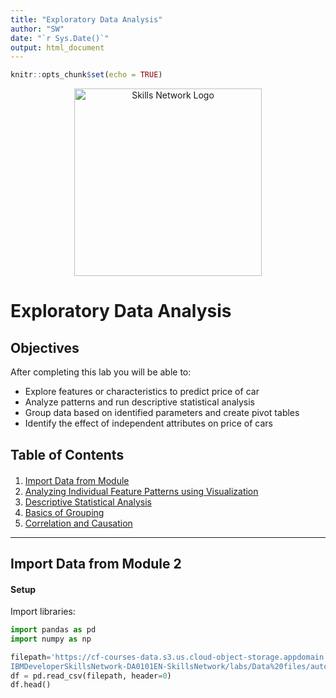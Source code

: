 ```yaml
---
title: "Exploratory Data Analysis"
author: "SW"
date: "`r Sys.Date()`"
output: html_document
---
```


```r
knitr::opts_chunk$set(echo = TRUE)
```


<p style="text-align:center">
    <a href="https://skills.network" target="_blank">
    <img src="https://cf-courses-data.s3.us.cloud-object-storage.appdomain.cloud/assets/logos/SN_web_lightmode.png" width="300" alt="Skills Network Logo">
    </a>
</p>

# Exploratory Data Analysis
    

## Objectives

After completing this lab you will be able to:

* Explore features or characteristics to predict price of car
* Analyze patterns and run descriptive statistical analysis
* Group data based on identified parameters and create pivot tables
* Identify the effect of independent attributes on price of cars

<h2>Table of Contents</h2>

<div class="alert alert-block alert-info" style="margin-top: 20px">
<ol>
    <li><a href='#Import-Data-from-Module-2'>Import Data from Module</a>
    <li><a href='#Analyzing-Individual-Feature-Patterns-Using-Visualization'>Analyzing Individual Feature Patterns using Visualization</a>
    <li><a href='#Descriptive-Statistical-Analysis'>Descriptive Statistical Analysis</a>
    <li><a href='#Basics-of-Grouping'>Basics of Grouping</a>
    <li><a href='#Correlation-and-Causation'>Correlation and Causation</a>
</ol>

</div>
 
<hr>

## Import Data from Module 2

#### Setup

Import libraries: 

```python
import pandas as pd
import numpy as np
```


```python
filepath='https://cf-courses-data.s3.us.cloud-object-storage.appdomain.cloud/\
IBMDeveloperSkillsNetwork-DA0101EN-SkillsNetwork/labs/Data%20files/automobileEDA.csv'
df = pd.read_csv(filepath, header=0)
df.head()
```

